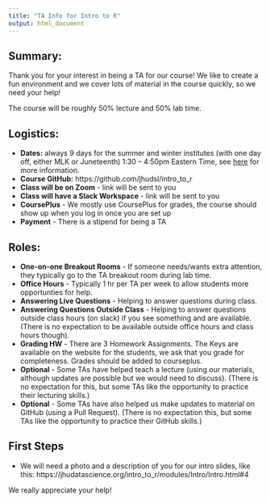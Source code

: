 ```yaml
---
title: "TA Info for Intro to R"
output: html_document
---
```


## Summary:

Thank you for your interest in being a TA for our course! 
We like to create a fun environment and we cover lots of material in the course quickly, so we need your help!

The course will be roughly 50% lecture and 50% lab time.

## Logistics:

- **Dates:** always 9 days for the summer and winter institutes (with one day off, either MLK or Juneteenth) 1:30 – 4:50pm Eastern Time, see [here](https://publichealth.jhu.edu/academics/academic-program-finder/accelerated-learning-institutes) for more information.
- **Course GitHub:** https://github.com/jhudsl/intro_to_r
- **Class will be on Zoom** - link will be sent to you
- **Class will have a Slack Workspace** - link will be sent to you
- **CoursePlus** - We mostly use CoursePlus for grades, the course should show up when you log in once you are set up
- **Payment** - There is a stipend for being a TA

 
## Roles:

- **One-on-one Breakout Rooms** - If someone needs/wants extra attention, they typically go to the TA breakout room during lab time.
-  **Office Hours**  - Typically 1 hr per TA per week to allow students more opportunties for help.
- **Answering Live Questions** - Helping to answer questions during class. 
- **Answering Questions Outside Class** - Helping to answer questions outside class hours (on slack) if you see something and are available. (There is no expectation to be available outside office hours and class hours though).
- **Grading HW** - There are 3 Homework Assignments. The Keys are available on the website for the students, we ask that you grade for completeness. Grades should be added to courseplus. 
- **Optional** - Some TAs have helped teach a lecture (using our materials, although updates are possible but we would need to discuss). (There is no expectation for this, but some TAs like the opportunity to practice their lecturing skills.)
- **Optional** - Some TAs have also helped us make updates to material on GitHub (using a Pull Request). (There is no expectation this, but some TAs like the opportunity to practice their GitHub skills.)

## First Steps

- We will need a photo and a description of you for our intro slides, like this: https://jhudatascience.org/intro_to_r/modules/Intro/Intro.html#4 

We really appreciate your help!

 
